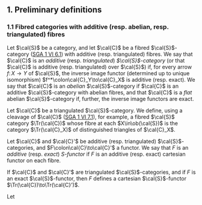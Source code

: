 ## 1. Preliminary definitions {#I.1}

### 1.1 Fibred categories with additive (resp. abelian, resp. triangulated) fibres {#I.1.1}

::: {.rmenv #I.1.1.1 title="1.1.1"}
Let $\cal{S}$ be a category, and let $\cal{C}$ be a fibred $\cal{S}$-category ([SGA 1 VI 6.1](../SGA-1/VI.html#VI.6.1)) with additive (resp. triangulated) fibres.
We say that $\cal{C}$ is an _additive_ (resp. _triangulated_) _$\cal{S}$-category_ (or that $\cal{C}$ is additive (resp. triangulated) over $\cal{S}$) if, for every arrow $f\colon X\to Y$ of $\cal{S}$, the inverse image functor (determined up to unique isomorphism) $f^*\colon\cal{C}_Y\to\cal{C}_X$ is additive (resp. exact).
We say that $\cal{C}$ is an _abelian_ $\cal{S}$-category if $\cal{C}$ is an additive $\cal{S}$-category with abelian fibres, and that $\cal{C}$ is a _flat_ abelian $\cal{S}$-category if, further, the inverse image functors are exact.
:::

::: {.rmenv #I.1.1.2 title="1.1.2"}
Let $\cal{C}$ be a triangulated $\cal{S}$-category.
We define, using a cleavage of $\cal{C}$ ([SGA 1 VI 7.1](../SGA-1/VI.html#VI.7.1)), for example, a fibred $\cal{S}$ category $\Tr(\cal{C})$ whose fibre at each $X\in\ob(\cal{S})$ is the category $\Tr(\cal{C}_X)$ of distinguished triangles of $\cal{C}_X$.
:::

::: {.rmenv #I.1.1.3 title="1.1.3"}
Let $\cal{C}$ and $\cal{C}'$ be additive (resp. triangulated) $\cal{S}$-categories, and $F\colon\cal{C}\to\cal{C}'$ a functor.
We say that $F$ is an *additive* (resp. *exact*) *$S$-functor* if $F$ is an additive (resp. exact) cartesian functor on each fibre.

\oldpage{85 (8)}If $\cal{C}$ and $\cal{C}'$ are triangulated $\cal{S}$-categories, and if $F$ is an exact $\cal{S}$-functor, then $F$ defines a cartesian $\cal{S}$-functor $\Tr(\cal{C})\to\Tr(\cal{C}')$.
:::

::: {.rmenv #I.1.1.4 title="1.1.4"}
Let
:::
